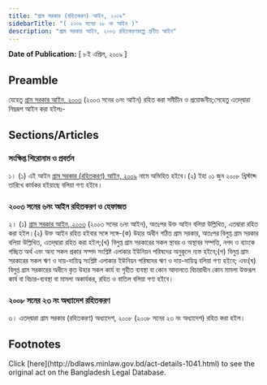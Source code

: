 ```yaml
---
title: "গ্রাম সরকার (রহিতকরণ) আইন, ২০০৯"
sidebarTitle: "( ২০০৯ সনের ২৮ নং আইন )"
description: "গ্রাম সরকার আইন, ২০০৩ রহিতকরণকল্পে প্রণীত আইন"
---
```


**Date of Publication:** [ ৮ই এপ্রিল, ২০০৯ ]

## Preamble

যেহেতু [গ্রাম সরকার আইন, ২০০৩](/laws/act-899 "গ্রাম সরকার আইন, ২০০৩") (২০০৩ সনের ৬নং আইন) রহিত করা সমীচীন ও প্রয়োজনীয়;সেহেতু এতদ্‌দ্বারা নিম্নরূপ আইন করা হইলঃ-

## Sections/Articles

### সংক্ষিপ্ত শিরোনাম ও প্রবর্তন

১। (১) এই আইন [গ্রাম সরকার (রহিতকরণ) আইন, ২০০৯](/laws/act-1041 "গ্রাম সরকার (রহিতকরণ) আইন, ২০০৯") নামে অভিহিত হইবে।(২) ইহা ০১ জুন ২০০৮ খ্রিস্টাব্দ তারিখে কার্যকর হইয়াছে বলিয়া গণ্য হইবে।

### ২০০৩ সনের ৬নং আইন রহিতকরণ ও হেফাজত

২। (১) [গ্রাম সরকার আইন, ২০০৩](/laws/act-899 "গ্রাম সরকার আইন, ২০০৩") (২০০৩ সনের ৬নং আইন), অতঃপর উক্ত আইন বলিয়া উল্লিখিত, এতদ্বারা রহিত করা হইল।(২) উক্ত আইন রহিত হইবার সঙ্গে সঙ্গে-(ক) উহার অধীন গঠিত গ্রাম সরকার, অতঃপর বিলুপ্ত গ্রাম সরকার বলিয়া উল্লিখিত, এতদ্‌দ্বারা রহিত করা হইল;(খ) বিলুপ্ত গ্রাম সরকারের সকল স্থাবর ও অস্থাবর সম্পত্তি, নগদ ও ব্যাংকে গচ্ছিত অর্থ এবং অন্য সকল প্রকার সম্পদ সংশ্লিষ্ট এলাকার ইউনিয়ন পরিষদের অনুকূলে ন্যস্ত হইবে;(গ) বিলুপ্ত গ্রাম সরকারের সকল ঋণ ও দায়-দায়িত্ব সংশ্লিষ্ট এলাকার ইউনিয়ন পরিষদের ঋণ ও দায়-দায়িত্ব বলিয়া গণ্য হইবে; এবং(ঘ) বিলুপ্ত গ্রাম সরকারের অধীনে কৃত উহার সকল কার্য বা গৃহীত ব্যবস্থা বা কোন আদালতে বিচারাধীন কোন মামলা উক্তরূপ কার্য বা বিচার-ব্যবস্থা বা মামলা অকার্যকর, রহিত ও বাতিল বলিয়া গণ্য হইবে।

### ২০০৮ সনের ২৩ নং অধ্যাদেশ রহিতকরণ

৩। এতদ্‌দ্বারা গ্রাম সরকার (রহিতকরণ) অধ্যাদেশ, ২০০৮ (২০০৮ সনের ২৩ নং অধ্যাদেশ) রহিত করা হইল।

## Footnotes

<Note>
  Click [here](http://bdlaws.minlaw.gov.bd/act-details-1041.html) to see the original act on the Bangladesh Legal Database.
</Note>
